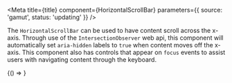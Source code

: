 

<Meta
  title={title}
  component={HorizontalScrollBar}
  parameters={{ source: 'gamut', status: 'updating' }}
/>

The `HorizontalScrollBar` can be used to have content scroll across the x-axis. Through use of the `IntersectionObserver` web api, this component will automatically set `aria-hidden` labels to `true` when content moves off the x-axis. This component also has controls that appear on `focus` events to assist users with navigating content through the keyboard.

<Canvas>
  <Story name="Horizontal ScrollBar">
    {() => <HorizontalScrollBarExample />}
  </Story>
</Canvas>
